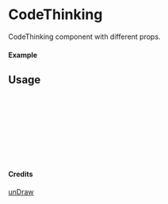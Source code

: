 
<Meta of={CodeThinking} title="unDraw/CodeThinking" />

# CodeThinking

CodeThinking component with different props.

#### Example

<Canvas of={CodeThinking.Primary} />

## Usage

```ts
import { CodeThinking } from "yadl-ui";

const Example = () => {
  return (
      <CodeThinking />
  );
};

export default Example;
```

#### Credits
[unDraw](https://undraw.co/illustrations)
